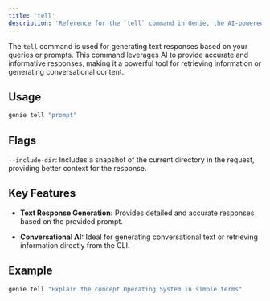 ```yaml
---
title: 'tell'
description: 'Reference for the `tell` command in Genie, the AI-powered CLI companion.'
---
```


The `tell` command is used for generating text responses based on your queries or prompts. This command leverages AI to provide accurate and informative responses, making it a powerful tool for retrieving information or generating conversational content.

## Usage

```bash
genie tell "prompt"
```

## Flags

`--include-dir`: Includes a snapshot of the current directory in the request, providing better context for the response.

## Key Features

- **Text Response Generation:** Provides detailed and accurate responses based on the provided prompt.

- **Conversational AI:** Ideal for generating conversational text or retrieving information directly from the CLI.

## Example

```bash
genie tell "Explain the concept Operating System in simple terms"
```